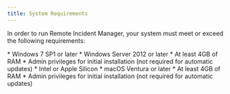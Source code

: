 ```yaml
---
title: System Requirements
---
```



In order to run Remote Incident Manager, your system must meet or exceed the following requirements:

<Windows>
  * Windows 7 SP1 or later
  * Windows Server 2012 or later
  * At least 4GB of RAM
  * Admin privileges for initial installation (not required for automatic updates)
</Windows>

<MacOS>
  * Intel or Apple Silicon
  * macOS Ventura or later
  * At least 4GB of RAM
  * Admin privileges for initial installation (not required for automatic updates)
</MacOS>

